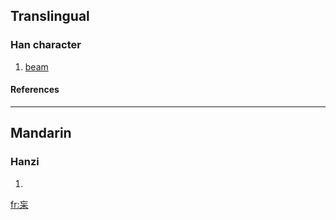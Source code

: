 ==Translingual==
===Han character===
{{Han char|rn=75|rad=木|as=03|sn=7|four=0090<sub>4</sub>|canj=卜女木 (YVD)}}
# [[beam]]
====References====
{{Han ref|kx=0512.020|dkj=14470|dj=0897.060|hdz=21161.110|uh=6757|ud=26455|bh=A841|bd=43073}}

----
==Mandarin==
===Hanzi===
{{cmn-hanzi|pin=[[máng]] (mang2)|wg=mang<sup>2</sup>}}
# {{defn|Mandarin}}

[[fr:杗]]